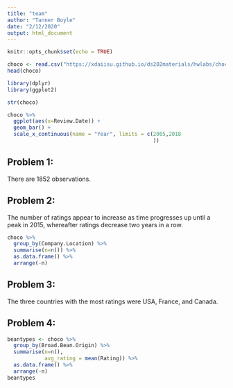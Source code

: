 ```yaml
---
title: "team"
author: "Tanner Boyle"
date: "2/12/2020"
output: html_document
---
```


```r
knitr::opts_chunk$set(echo = TRUE)
```

```r
choco <- read.csv("https://xdaiisu.github.io/ds202materials/hwlabs/choco.csv")
head(choco)

library(dplyr)
library(ggplot2)

str(choco)

choco %>% 
  ggplot(aes(x=Review.Date)) +
  geom_bar() +
  scale_x_continuous(name = "Year", limits = c(2005,2018
                                               ))

```

## Problem 1: 

There are 1852 observations.

## Problem 2:

The number of ratings appear to increase as time progresses up until a peak in 2015, whereafter ratings decrease two years in a row.

```r
choco %>% 
  group_by(Company.Location) %>% 
  summarise(n=n()) %>% 
  as.data.frame() %>% 
  arrange(-n)

```

## Problem 3:

The three countries with the most ratings were USA, France, and Canada.

## Problem 4:

```r
beantypes <- choco %>% 
  group_by(Broad.Bean.Origin) %>% 
  summarise(n=n(),
            avg_rating = mean(Rating)) %>% 
  as.data.frame() %>% 
  arrange(-n)
beantypes
```